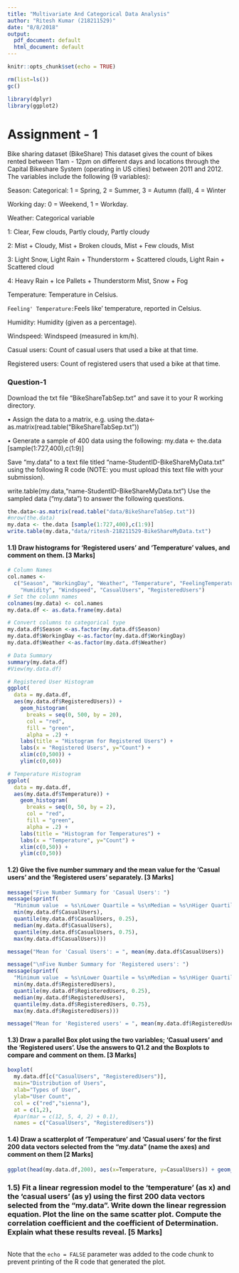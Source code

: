 ```yaml
---
title: "Multivariate And Categorical Data Analysis"
author: "Ritesh Kumar (218211529)"
date: "8/8/2018"
output:
  pdf_document: default
  html_document: default
---
```


```r
knitr::opts_chunk$set(echo = TRUE)
```

```r
rm(list=ls())
gc()
```

```r
library(dplyr)
library(ggplot2)
```

# Assignment - 1
Bike sharing dataset (BikeShare)
This dataset gives the count of bikes rented between 11am - 12pm on different days and locations through the Capital Bikeshare System (operating in US cities) between 2011 and 2012. The variables include the following (9 variables):

Season: Categorical: 1 = Spring, 2 = Summer, 3 = Autumn (fall), 4 = Winter

Working day: 0 = Weekend, 1 = Workday.

Weather: Categorical variable

  1: Clear, Few clouds, Partly cloudy, Partly cloudy
  
  2: Mist + Cloudy, Mist + Broken clouds, Mist + Few clouds, Mist
  
  3: Light Snow, Light Rain + Thunderstorm + Scattered clouds, Light Rain + Scattered cloud 
  
  4: Heavy Rain + Ice Pallets + Thunderstorm Mist, Snow + Fog
  
Temperature: Temperature in Celsius.

`Feeling' Temperature: `Feels like' temperature, reported in Celsius.

Humidity: Humidity (given as a percentage).

Windspeed: Windspeed (measured in km/h).

Casual users: Count of casual users that used a bike at that time.

Registered users: Count of registered users that used a bike at that time.

### Question-1
Download the txt file “BikeShareTabSep.txt” and save it to your R working directory.

• Assign the data to a matrix, e.g. using the.data<-as.matrix(read.table("BikeShareTabSep.txt"))

• Generate a sample of 400 data using the following: my.data <- the.data [sample(1:727,400),c(1:9)]

Save “my.data” to a text file titled “name-StudentID-BikeShareMyData.txt" using the following R code (NOTE: you must upload this text file with your submission).

write.table(my.data,"name-StudentID-BikeShareMyData.txt")
Use the sampled data (“my.data”) to answer the following questions.

```r
the.data<-as.matrix(read.table("data/BikeShareTabSep.txt"))
#nrow(the.data)
my.data <- the.data [sample(1:727,400),c(1:9)]
write.table(my.data,"data/ritesh-218211529-BikeShareMyData.txt")

```

#### 1.1) Draw histograms for ‘Registered users’ and ‘Temperature’ values, and comment on them. [3 Marks]

```r
# Column Names
col.names <- 
  c("Season", "WorkingDay", "Weather", "Temperature", "FeelingTemperature", 
    "Humidity", "Windspeed", "CasualUsers", "RegisteredUsers")
# Set the column names
colnames(my.data) <- col.names
my.data.df <- as.data.frame(my.data)

# Convert columns to categorical type
my.data.df$Season <-as.factor(my.data.df$Season)
my.data.df$WorkingDay <-as.factor(my.data.df$WorkingDay)
my.data.df$Weather <-as.factor(my.data.df$Weather)

# Data Summary
summary(my.data.df)
#View(my.data.df)
```

```r
# Registered User Histogram
ggplot(
  data = my.data.df,
  aes(my.data.df$RegisteredUsers)) +
    geom_histogram(
      breaks = seq(0, 500, by = 20),
      col = "red",
      fill = "green",
      alpha = .2) +
    labs(title = "Histogram for Registered Users") +
    labs(x = "Registered Users", y="Count") + 
    xlim(c(0,500)) + 
    ylim(c(0,60))
```

```r
# Temperature Histogram
ggplot(
  data = my.data.df,
  aes(my.data.df$Temperature)) +
    geom_histogram(
      breaks = seq(0, 50, by = 2),
      col = "red",
      fill = "green",
      alpha = .2) +
    labs(title = "Histogram for Temperatures") +
    labs(x = "Temperature", y="Count") + 
    xlim(c(0,50)) + 
    ylim(c(0,50))
```

####  1.2) Give the five number summary and the mean value for the ‘Casual users’ and the ‘Registered users’ separately. [3 Marks]

```r
message("Five Number Summary for 'Casual Users': ")
message(sprintf(
  "Minimum value  = %s\nLower Quartile = %s\nMedian = %s\nHiger Quartile = %s\nMaximum Value = %s\n", 
  min(my.data.df$CasualUsers), 
  quantile(my.data.df$CasualUsers, 0.25),
  median(my.data.df$CasualUsers),
  quantile(my.data.df$CasualUsers, 0.75),
  max(my.data.df$CasualUsers)))

message("Mean for 'Casual Users': = ", mean(my.data.df$CasualUsers))

message("\nFive Number Summary for 'Registered users': ")
message(sprintf(
  "Minimum value  = %s\nLower Quartile = %s\nMedian = %s\nHiger Quartile = %s\nMaximum Value = %s\n", 
  min(my.data.df$RegisteredUsers), 
  quantile(my.data.df$RegisteredUsers, 0.25),
  median(my.data.df$RegisteredUsers),
  quantile(my.data.df$RegisteredUsers, 0.75),
  max(my.data.df$RegisteredUsers)))

message("Mean for 'Registered users' = ", mean(my.data.df$RegisteredUsers))

```

####  1.3) Draw a parallel Box plot using the two variables; ‘Casual users’ and the ‘Registered users’. Use the answers to Q1.2 and the Boxplots to compare and comment on them. [3 Marks]

```r

boxplot(
  my.data.df[c("CasualUsers", "RegisteredUsers")], 
  main="Distribution of Users",
  xlab="Types of User", 
  ylab="User Count",
  col = c("red","sienna"),
  at = c(1,2), 
  #par(mar = c(12, 5, 4, 2) + 0.1),
  names = c("CasualUsers", "RegisteredUsers"))


```

####  1.4) Draw a scatterplot of ‘Temperature’ and ‘Casual users’ for the first 200 data vectors selected from the “my.data” (name the axes) and comment on them [2 Marks]

```r
ggplot(head(my.data.df,200), aes(x=Temperature, y=CasualUsers)) + geom_point()

```


### 1.5) Fit a linear regression model to the ‘temperature’ (as x) and the ‘casual users’ (as y) using the first 200 data vectors selected from the “my.data”. Write down the linear regression equation. Plot the line on the same scatter plot. Compute the correlation coefficient and the coefficient of Determination. Explain what these results reveal. [5 Marks]

```r


```
Note that the `echo = FALSE` parameter was added to the code chunk to prevent printing of the R code that generated the plot.
